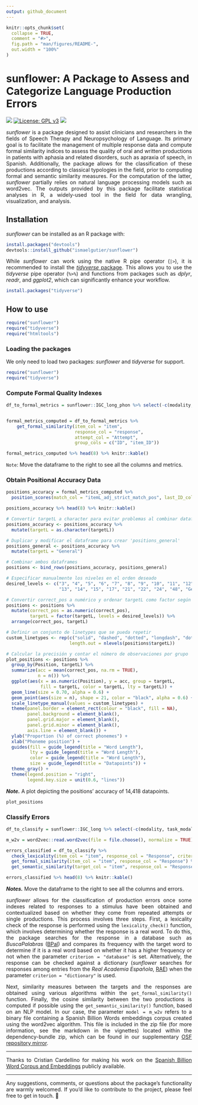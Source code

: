 ```yaml
---
output: github_document
---
```


<!-- README.md is generated from README.Rmd. Please edit that file -->

```r
knitr::opts_chunk$set(
  collapse = TRUE,
  comment = "#>",
  fig.path = "man/figures/README-",
  out.width = "100%"
)
```

# sunflower: A Package to Assess and Categorize Language Production Errors

<!-- badges start -->

![](https://img.shields.io/badge/sunflower-v._0.9.13-orange?style=flat&link=https%3A%2F%2Fgithub.com%2Fismaelgutier%2Fsunflower) [![License: GPL v3](https://img.shields.io/badge/License-GPLv3-blue.svg)](https://www.gnu.org/licenses/gpl-3.0) ![](https://img.shields.io/badge/Language-grey?style=flat&logo=R&color=grey&link=https%3A%2F%2Fwww.r-project.org%2F)

<!-- badges end -->

<div align="justify">

*sunflower* is a package designed to assist clinicians and researchers in the fields of Speech Therapy and Neuropsychology of Language. Its primary goal is to facilitate the management of multiple response data and compute formal similarity indices to assess the quality of oral and written productions in patients with aphasia and related disorders, such as apraxia of speech, in Spanish. Additionally, the package allows for the classification of these productions according to classical typologies in the field, prior to computing formal and semantic similarity measures. For the computation of the latter, *sunflower* partially relies on natural language processing models such as word2vec. The outputs provided by this package facilitate statistical analyses in R, a widely-used tool in the field for data wrangling, visualization, and analysis.

## Installation

*sunflower* can be installed as an R package with:

```r
install.packages("devtools")
devtools::install_github("ismaelgutier/sunflower")
```
While *sunflower* can work using the native R pipe operator (`|>`), it is recommended to install the [*tidyverse* package](https://www.tidyverse.org/). This allows you to use the *tidyverse* pipe operator (`%>%`) and functions from packages such as *dplyr*, *readr*, and *ggplot2*, which can significantly enhance your workflow.

```r
install.packages("tidyverse")
```

## How to use

```r
require("sunflower")
require("tidyverse")
require("htmltools")
```

### Loading the packages

We only need to load two packages: *sunflower* and *tidyverse* for support.

```r
require("sunflower")
require("tidyverse")
```

### Compute Formal Quality Indexes

```r
df_to_formal_metrics = sunflower::IGC_long_phon %>% select(-c(modality, task_modality,task_type, test, task))


formal_metrics_computed = df_to_formal_metrics %>% 
    get_formal_similarity(item_col = "item", 
                          response_col = "response",
                          attempt_col = "Attempt",
                          group_cols = c("ID", "item_ID"))

formal_metrics_computed %>% head(8) %>% knitr::kable()

```
`Note`: Move the dataframe to the right to see all the columns and metrics.


### Obtain Positional Accuracy Data

```r
positions_accuracy = formal_metrics_computed %>% 
  position_scores(match_col = "itemL_adj_strict_match_pos", last_ID_col = "targetL")

positions_accuracy %>% head(8) %>% knitr::kable()
```
```r
# Convertir targetL a character para evitar problemas al combinar dataframes
positions_accuracy <- positions_accuracy %>%
  mutate(targetL = as.character(targetL))

# Duplicar y modificar el dataframe para crear 'positions_general'
positions_general <- positions_accuracy %>%
  mutate(targetL = "General")

# Combinar ambos dataframes
positions <- bind_rows(positions_accuracy, positions_general)

# Especificar manualmente los niveles en el orden deseado
desired_levels <- c("3", "4", "5", "6", "7", "8", "9", "10", "11", "12",
                    "13", "14", "15", "17", "21", "22", "24", "48", "General")

# Convertir correct_pos a numérico y ordenar targetL como factor según desired_levels
positions <- positions %>%
  mutate(correct_pos = as.numeric(correct_pos),
         targetL = factor(targetL, levels = desired_levels)) %>%
  arrange(correct_pos, targetL)

# Definir un conjunto de linetypes que se pueda repetir
custom_linetypes <- rep(c("solid", "dashed", "dotted", "longdash", "dotdash"),
                        length.out = nlevels(positions$targetL))

# Calcular la precisión y contar el número de observaciones por grupo
plot_positions <- positions %>%
  group_by(Position, targetL) %>%
  summarize(acc = mean(correct_pos, na.rm = TRUE),
            n = n()) %>%
  ggplot(aes(x = as.numeric(Position), y = acc, group = targetL,
             fill = targetL, color = targetL, lty = targetL)) +
  geom_line(size = 0.70, alpha = 0.6) +
  geom_point(aes(size = n), shape = 21, color = "black", alpha = 0.6) +
  scale_linetype_manual(values = custom_linetypes) +
  theme(panel.border = element_rect(colour = "black", fill = NA),
        panel.background = element_blank(),
        panel.grid.major = element_blank(),
        panel.grid.minor = element_blank(),
        axis.line = element_blank()) +
  ylab("Proportion (%) of correct phonemes") +
  xlab("Phoneme position") +
  guides(fill = guide_legend(title = "Word Length"),
         lty = guide_legend(title = "Word Length"),
         color = guide_legend(title = "Word Length"),
         size = guide_legend(title = "Datapoints")) + 
  theme_gray() +
  theme(legend.position = "right",
        legend.key.size = unit(0.6, "lines"))

```

***Note.*** A plot depicting the positions' accuracy of 14,418 datapoints.

```r
plot_positions
```

### Classify Errors

```r
df_to_classify = sunflower::IGC_long %>% select(-c(modality, task_modality,task_type, test, task))

m_w2v = word2vec::read.word2vec(file = file.choose(), normalize = TRUE)
```

```r
errors_classified = df_to_classify %>% 
  check_lexicality(item_col = "item", response_col = "Response", criterion = "database") %>%
  get_formal_similarity(item_col = "item", response_col = "Response") %>%
  get_semantic_similarity(target_col = "item", response_col = "Response", model = m_w2v)

errors_classified %>% head(8) %>% knitr::kable()
```

***Notes.*** Move the dataframe to the right to see all the columns and errors.

*sunflower* allows for the classification of production errors once some indexes related to responses to a stimulus have been obtained and contextualized based on whether they come from repeated attempts or single productions. This process involves three steps. First, a lexicality check of the response is performed using the `lexicality_check()` function, which involves determining whether the response is a real word. To do this, the package searches for the response in a database such as *BuscaPalabras* ([BPal](https://www.uv.es/~mperea/Davis_Perea_in_press.pdf)) and compares its frequency with the target word to determine if it is a real word based on whether it has a higher frequency or not when the parameter `criterion = "database"` is set. Alternatively, the response can be checked against a dictionary (*sunflower* searches for responses among entries from the *Real Academia Española*, [RAE](https://www.rae.es/)) when the parameter `criterion = "dictionary"` is used.

Next, similarity measures between the targets and the responses are obtained using various algorithms within the `get_formal_similarity()` function. Finally, the cosine similarity between the two productions is computed if possible using the `get_semantic_similarity()` function, based on an NLP model. In our case, the parameter `model = m_w2v` refers to a binary file containing a Spanish Billion Words embeddings corpus created using the word2vec algorithm. This file is included in the zip file (for more information, see the markdown in the vignettes) located within the dependency-bundle zip, which can be found in our supplementary [OSF repository mirror](https://osf.io/akuxv/).

----

Thanks to Cristian Cardellino for making his work on the [Spanish Billion Word Corpus and Embeddings](https://crscardellino.github.io/SBWCE/) publicly available.

----

Any suggestions, comments, or questions about the package's functionality are warmly welcomed. If you’d like to contribute to the project, please feel free to get in touch. 🌻

